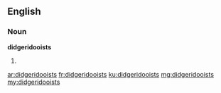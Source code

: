 ==English==

===Noun===
'''didgeridooists'''

# {{plural of|didgeridooist}}

[[ar:didgeridooists]]
[[fr:didgeridooists]]
[[ku:didgeridooists]]
[[mg:didgeridooists]]
[[my:didgeridooists]]